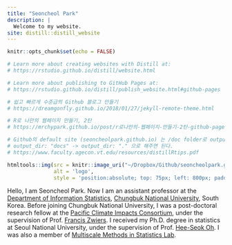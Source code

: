 ```yaml
---
title: "Seoncheol Park"
description: |
  Welcome to my website.
site: distill::distill_website
---
```


```r
knitr::opts_chunk$set(echo = FALSE)

# Learn more about creating websites with Distill at:
# https://rstudio.github.io/distill/website.html

# Learn more about publishing to GitHub Pages at:
# https://rstudio.github.io/distill/publish_website.html#github-pages

# 쉽고 빠르게 수준급의 Github 블로그 만들기
# https://dreamgonfly.github.io/2018/01/27/jekyll-remote-theme.html

# R로 나만의 웹페이지 만들기, 2탄
# https://mrchypark.github.io/post/r로나만의-웹페이지-만들기-2탄-github-pages/

# Github의 default site (seoncheolpark.github.io) 는 /doc folder로 output 디렉토리를 설정할 수 없음
# output_dir: "docs" -> output_dir: "." 으로 해주면 된다.
# https://www.faculty.agecon.vt.edu/resources/distillRtips.pdf

```

```r
htmltools::img(src = knitr::image_uri("~/Dropbox/Github/seoncheolpark.github.io/images/Park.jpg"), 
               alt = 'logo', 
               style = 'position:absolute; top: 75px; left: 800px; padding:10px;')
```

Hello, I am Seoncheol Park. Now I am an assistant professor at the [Department of Information Statistics](http://stat.chungbuk.ac.kr), [Chungbuk National University](http://www.cbnu.ac.kr), South Korea. Before joining Chungbuk National University, I was a post-doctoral research fellow at the [Pacific Climate Impacts Consortium](https://www.pacificclimate.org/), under the supervision of Prof. [Francis Zwiers](https://www.pacificclimate.org/about-pcic/people/francis-zwiers). I received my Ph.D. degree in statistics at Seoul National University, under the supervision of Prof. [Hee-Seok Oh](https://sites.google.com/site/heeseokoh). I was also a member of [Multiscale Methods in Statistics Lab](https://sites.google.com/view/snumultiscale/home).

